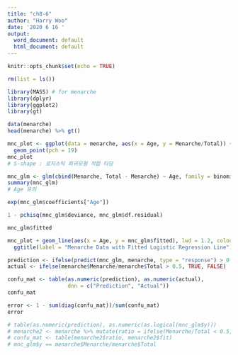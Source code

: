 ```yaml
---
title: "ch8-6"
author: "Harry Woo"
date: '2020 6 16 '
output:
  word_document: default
  html_document: default
---
```


```r
knitr::opts_chunk$set(echo = TRUE)
```

```r
rm(list = ls())

library(MASS) # for menarche
library(dplyr)
library(ggplot2)
library(gt)

```

```r
data(menarche)
head(menarche) %>% gt()
```

```r
mnc_plot <- ggplot(data = menarche, aes(x = Age, y = Menarche/Total)) +
  geom_point(pch = 19)
mnc_plot
# S-shape : 로지스틱 회귀모형 적합 타당
```

```r
mnc_glm <- glm(cbind(Menarche, Total - Menarche) ~ Age, family = binomial, data = menarche)
summary(mnc_glm)
# Age 유의

exp(mnc_glm$coefficients["Age"])

1 - pchisq(mnc_glm$deviance, mnc_glm$df.residual)
```

```r
mnc_glm$fitted

mnc_plot + geom_line(aes(x = Age, y = mnc_glm$fitted), lwd = 1.2, colour = "royalblue") +
  ggtitle(label = "Menarche Data with Fitted Logistic Regression Line")

```

```r

prediction <- ifelse(predict(mnc_glm, menarche, type = "response") > 0.5, TRUE, FALSE)
actual <- ifelse(menarche$Menarche/menarche$Total > 0.5, TRUE, FALSE)

confu_mat <- table(as.numeric(prediction), as.numeric(actual),
                   dnn = c("Prediction", "Actual"))
confu_mat

error <- 1 - sum(diag(confu_mat))/sum(confu_mat)
error

# table(as.numeric(prediction), as.numeric(as.logical(mnc_glm$y)))
# menarche2 <- menarche %>% mutate(ratio = ifelse(Menarche/Total < 0.5, "No", "Yes"), fit = prediction)
# confu_mat <- table(menarche2$ratio, menarche2$fit)
# mnc_glm$y == menarche$Menarche/menarche$Total

```